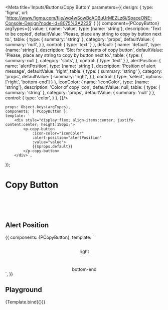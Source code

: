 
<Meta title='Inputs/Buttons/Copy Button' parameters={{
    design: {
        type: 'figma',
        url: 'https://www.figma.com/file/wq4wSowBcADBuUrMEZLz6i/SpaceONE-Console-Design?node-id=8075%3A2235'
    }
}} component={PCopyButton} argTypes={{
    value: {
        name: 'value',
        type: {name: 'string'},
        description: 'Text to be copied',
        defaultValue: 'Please, place any string to copy by button next to.',
        table: {
            type: {
                summary: 'string'
            },
            category: 'props',
            defaultValue: {
                summary: 'null',
            }
        },
        control: {
            type: 'text'
        }
    },
    default: {
        name: 'default',
        type: {name: 'string'},
        description: 'Slot for contents of copy button',
        defaultValue: 'Please, place any string to copy by button next to.',
        table: {
            type: {
                summary: null
            },
            category: 'slots',
        },
        control: {
            type: 'text'
        }
    },
    alertPosition: {
        name: 'alertPosition',
        type: {name: 'string'},
        description: 'Position of alert message',
        defaultValue: 'right',
        table: {
            type: {
                summary: 'string'
            },
            category: 'props',
            defaultValue: {
                summary: 'right',
            }
        },
        control: {
            type: 'select',
            options: ['right', 'bottom-end']
        }
    },
    iconColor: {
        name: 'iconColor',
        type: {name: 'string'},
        description: 'Color of copy icon',
        defaultValue: null,
        table: {
            type: {
                summary: 'string'
            },
            category: 'props',
            defaultValue: {
                summary: 'null'
            }
        },
        control: {
            type: 'color',
        }
    },
}}/>

    props: Object.keys(argTypes),
    components: { PCopyButton },
    template: `
        <div style="display:flex; align-items:center; justify-content:center; height:150px;">
            <p-copy-button
                :icon-color="iconColor"
                :alert-position="alertPosition"
                :value="value">
                {{$props.default}}
            </p-copy-button>
        </div>`,
});

# Copy Button

<br/>
<br/>
<br/>

## Alert Position

<Canvas>
    <Story name="alert-position" height="150px">
        {{
            components: {PCopyButton},
            template: `
                <div style="display:flex; flex-direction: column; align-items:center; justify-content:center; height:100px;">
                    <p-copy-button
                        style="margin-top: 30px"
                        alert-position="right"
                        value="copyText">
                        right
                    </p-copy-button>
                    <p-copy-button
                        style="margin-top: 40px"
                        alert-position="bottom-end"
                        value="copyText">
                        bottom-end
                    </p-copy-button>
                </div>`,
        }}
    </Story>
</Canvas>

## Playground

<Canvas>
    <Story name="playground" height="150px">
        {Template.bind({})}
    </Story>
</Canvas>

<ArgsTable story="playground" />
